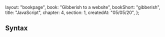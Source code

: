   layout: "bookpage",
  book: "Gibberish to a website",
  bookShort: "gibberish",
  title: "JavaScript",
  chapter: 4,
  section: 1,
  createdAt: "05/05/20",
};

## Syntax
